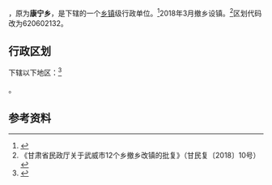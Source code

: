 {{中国乡级行政区|62/06/02/215/000}}

'''{{PAGENAMEBASE}}'''，原为'''康宁乡'''，是{{PRC admin/fullname|62/06/02/215/000|3}}下辖的一个[[乡镇|乡镇]]级行政单位。<ref>{{PRC admin/ref sgc|{{PRC admin/parent|62/06/02/215/000}}}}</ref>2018年3月撤乡设镇。<ref>《甘肃省民政厅关于武威市12个乡撤乡改镇的批复》（甘民复〔2018〕10号）</ref>区划代码改为620602132。

== 行政区划 ==
{{PAGENAMEBASE}}下辖以下地区：<ref>{{PRC admin/ref sgc|62/06/02/215/000}}</ref>

{{PRC admin/children|62/06/02/215/000}}。

== 参考资料 ==

{{reflist}}

{{行政区划小作品}}
{{PRC admin/navcat|62/06/02/215/000}}